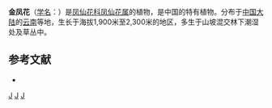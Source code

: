 {{otheruses
|subject=[[凤仙花属|凤仙花属]]的一种植物
|other=其他同名的植物
}}
{{Speciesbox 
| taxon = Impatiens cyathiflora
| authority = Hook. f.
}}

'''金凤花'''（[[学名|学名]]：{{lang|la|''Impatiens cyathiflora''}}）是[[凤仙花科|凤仙花科]][[凤仙花属|凤仙花属]]的植物，是中国的特有植物。分布于[[中国大陆|中国大陆]]的[[云南|云南]]等地，生长于海拔1,900米至2,300米的地区，多生于山坡混交林下潮湿处及草丛中。

== 参考文献 ==
<div class="references-small">
* {{cite web| url =http://www.bioinfo.cn/db05/KmzwSpecies.php?action=view&id=1028| title =金凤花| work =《中国高等植物数据库全库》| publisher =中国科学院微生物研究所| author =昆明植物研究所| accessdate =2009-02-24| deadurl =yes| archiveurl =https://web.archive.org/web/20160305001404/http://www.bioinfo.cn/db05/KmzwSpecies.php?action=view&id=1028| archivedate =2016-03-05}}
</div>

{{Taxonbar}}

[[Category:凤仙花属|J]]
[[Category:中國特有植物|J]]
[[Category:云南植物|J]]
